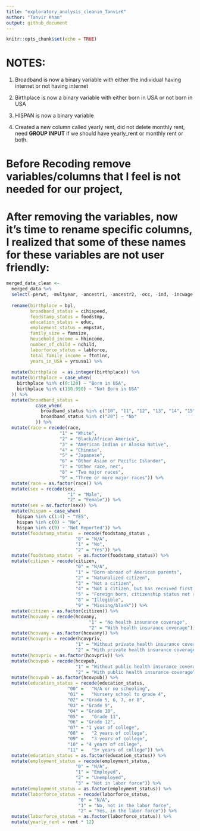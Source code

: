 ```yaml
---
title: "exploratory_analysis_cleanin_TanvirK"
author: "Tanvir Khan" 
output: github_document
---
```



```r
knitr::opts_chunk$set(echo = TRUE)
```

# NOTES:
1. Broadband is now a binary variable with either the individual having internet or not having internet 

2. Birthplace is now a binary variable with either born in USA or not born in USA 

3. HISPAN is now a binary variable

2. Created a new column called yearly rent, did not delete monthly rent, need **GROUP INPUT** if we should have yearly_rent or monthly rent or both. 

# Before Recoding remove variables/columns that I feel is not needed for our project, 

# After removing the variables, now it's time to rename specific columns, I realized that some of these names for these variables are not user friendly:

```r
merged_data_clean <- 
  merged_data %>%
  select(-perwt, -multyear, -ancestr1, -ancestr2, -occ, -ind, -incwage, -incwelfr, -poverty, -occscore, -pwpuma00, -tranwork, -inctot) %>%
  
  rename(birthplace = bpl, 
         broadband_status = cihispeed, 
         foodstamp_status = foodstmp,
         education_status = educ,
         employment_status = empstat,
         family_size = famsize, 
         household_income = hhincome, 
         number_of_child = nchild, 
         laborforce_status = labforce,
         total_family_income = ftotinc, 
         years_in_USA = yrsusa1) %>%
  
  mutate(birthplace  = as.integer(birthplace)) %>%
  mutate(birthplace = case_when(
    birthplace %in% c(0:120) ~ "Born in USA",
    birthplace %in% c(150:950) ~ "Not Born in USA"
  )) %>% 
  mutate(broadband_status = 
           case_when(
             broadband_status %in% c("10", "11", "12", "13", "14", "15", "16", "17") ~ "Yes",
             broadband_status %in% c("20") ~ "No"
           )) %>% 
  mutate(race = recode(race, 
                    "1" = "White",
                    "2" = "Black/African America",
                    "3" = "American Indian or Alaska Native",
                    "4" = "Chinese",
                    "5" = "Japanese",
                    "6" = "Other Asian or Pacific Islander",
                    "7" = "Other race, nec",
                    "8" = "Two major races", 
                    "9" = "Three or more major races")) %>%
  mutate(race = as.factor(race)) %>% 
  mutate(sex = recode(sex,
                       "1" = "Male",
                       "2" = "Female")) %>%
  mutate(sex = as.factor(sex)) %>%
  mutate(hispan = case_when(
    hispan %in% c(1:4) ~ "YES",
    hispan %in% c(0) ~ "No",
    hispan %in% c(9) ~ "Not Reported")) %>%
  mutate(foodstamp_status  = recode(foodstamp_status ,
                          "0" = "N/A",
                          "1" = "No",
                          "2" = "Yes")) %>%
  mutate(foodstamp_status  = as.factor(foodstamp_status)) %>% 
  mutate(citizen = recode(citizen,
                          "0" = "N/A",
                          "1" = "Born abroad of American parents",
                          "2" = "Naturalized citizen",
                          "3" = "Not a citizen",
                          "4" = "Not a citizen, but has received first papers",
                          "5" = "Foreign born, citizenship status not reported",
                          "8" = "Illegible",
                          "9" = "Missing/blank")) %>%
  mutate(citizen = as.factor(citizen)) %>% 
  mutate(hcovany = recode(hcovany,
                               "1" = "No health insurance coverage",
                               "2" = "With health insurance coverage")) %>%
  mutate(hcovany = as.factor(hcovany)) %>% 
  mutate(hcovpriv = recode(hcovpriv,
                          "1" = "Without private health insurance coverage",
                          "2" = "With private health insurance coverage")) %>% 
  mutate(hcovpriv = as.factor(hcovpriv)) %>% 
  mutate(hcovpub = recode(hcovpub,
                          "1" = "Without public health insurance coverage",
                          "2" = "With public health insurance coverage")) %>% 
  mutate(hcovpub = as.factor(hcovpub)) %>% 
  mutate(education_status = recode(education_status,
                       "00" =	"N/A or no schooling",
                       "01" =	"Nursery school to grade 4",
                       "02" = "Grade 5, 6, 7, or 8",
                       "03" = "Grade 9",
                       "04" = "Grade 10",
                       "05" =	"Grade 11",
                       "06"	= "Grade 12",
                       "07" = "1 year of college",
                       "08" =	"2 years of college", 
                       "09" =	"3 years of college",
                       "10"	= "4 years of college", 
                       "11" =	"5+ years of college")) %>% 
  mutate(education_status = as.factor(education_status)) %>% 
  mutate(employment_status = recode(employment_status,
                          "0" = "N/A",
                          "1" = "Employed",
                          "2" = "Unemployed",
                          "3" = "Not in labor force")) %>%
  mutate(employment_status = as.factor(employment_status)) %>% 
  mutate(laborforce_status = recode(laborforce_status,
                           "0" = "N/A",
                           "1" = "No, not in the labor force",
                           "2" = "Yes, in the labor force")) %>%
  mutate(laborforce_status = as.factor(laborforce_status)) %>%
  mutate(yearly_rent = rent * 12)
```


